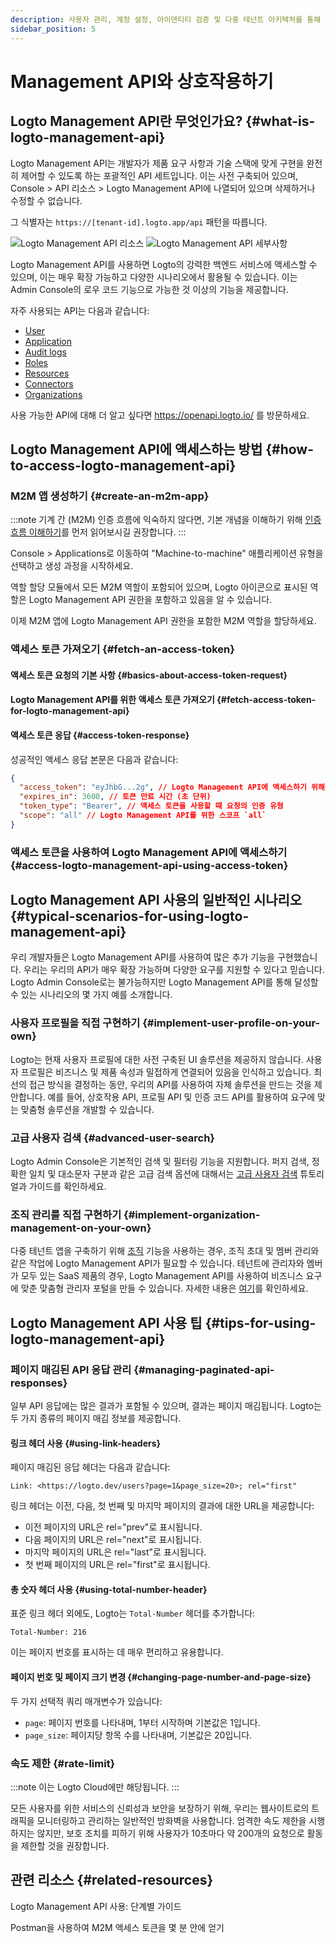 ```yaml
---
description: 사용자 관리, 계정 설정, 아이덴티티 검증 및 다중 테넌트 아키텍처를 통해 Logto의 백엔드 서비스를 액세스하여 CIAM 시스템을 확장하세요.
sidebar_position: 5
---
```



# Management API와 상호작용하기

## Logto Management API란 무엇인가요? \{#what-is-logto-management-api}

Logto Management API는 개발자가 제품 요구 사항과 기술 스택에 맞게 구현을 완전히 제어할 수 있도록 하는 포괄적인 API 세트입니다. 이는 사전 구축되어 있으며, <CloudLink to="/api-resources">Console > API 리소스 > Logto Management API</CloudLink>에 나열되어 있으며 삭제하거나 수정할 수 없습니다.

그 식별자는 `https://[tenant-id].logto.app/api` 패턴을 따릅니다.

<img alt="Logto Management API 리소스" src="/img/assets/logto-management-api-resource.webp" />

<img alt="Logto Management API 세부사항" src="/img/assets/logto-management-api-details.webp" />

Logto Management API를 사용하면 Logto의 강력한 백엔드 서비스에 액세스할 수 있으며, 이는 매우 확장 가능하고 다양한 시나리오에서 활용될 수 있습니다. 이는 Admin Console의 로우 코드 기능으로 가능한 것 이상의 기능을 제공합니다.

자주 사용되는 API는 다음과 같습니다:

- [User](https://openapi.logto.io/operation/operation-getuser)
- [Application](https://openapi.logto.io/operation/operation-listapplications)
- [Audit logs](https://openapi.logto.io/operation/operation-listlogs)
- [Roles](https://openapi.logto.io/operation/operation-listroles)
- [Resources](https://openapi.logto.io/operation/operation-listresources)
- [Connectors](https://openapi.logto.io/operation/operation-listconnectors)
- [Organizations](https://openapi.logto.io/operation/operation-listorganizations)

사용 가능한 API에 대해 더 알고 싶다면 https://openapi.logto.io/ 를 방문하세요.

## Logto Management API에 액세스하는 방법 \{#how-to-access-logto-management-api}

### M2M 앱 생성하기 \{#create-an-m2m-app}

:::note
기계 간 (M2M) 인증 흐름에 익숙하지 않다면, 기본 개념을 이해하기 위해 [인증 흐름 이해하기](/integrate-logto/integrate-logto-into-your-application/understand-authentication-flow/#machine-to-machine-authentication-flow)를 먼저 읽어보시길 권장합니다.
:::

<CloudLink to="/applications">Console > Applications</CloudLink>로 이동하여 "Machine-to-machine"
애플리케이션 유형을 선택하고 생성 과정을 시작하세요.

<M2mRoleAssignment />

역할 할당 모듈에서 모든 M2M 역할이 포함되어 있으며, Logto 아이콘으로 표시된 역할은 Logto Management API 권한을 포함하고 있음을 알 수 있습니다.

이제 M2M 앱에 Logto Management API 권한을 포함한 M2M 역할을 할당하세요.

### 액세스 토큰 가져오기 \{#fetch-an-access-token}

#### 액세스 토큰 요청의 기본 사항 \{#basics-about-access-token-request}

<BasicsAboutAccessTokenRequest />

#### Logto Management API를 위한 액세스 토큰 가져오기 \{#fetch-access-token-for-logto-management-api}

<FetchAccessTokenForLogtoManagementApi />

#### 액세스 토큰 응답 \{#access-token-response}

성공적인 액세스 응답 본문은 다음과 같습니다:

```json
{
  "access_token": "eyJhbG...2g", // Logto Management API에 액세스하기 위해 이 토큰을 사용하세요
  "expires_in": 3600, // 토큰 만료 시간 (초 단위)
  "token_type": "Bearer", // 액세스 토큰을 사용할 때 요청의 인증 유형
  "scope": "all" // Logto Management API를 위한 스코프 `all`
}
```

<M2mAccessTokenNote />

### 액세스 토큰을 사용하여 Logto Management API에 액세스하기 \{#access-logto-management-api-using-access-token}

<AccessTokenUsage />

<AccessLogtoManagementApiUsingAccessToken />

## Logto Management API 사용의 일반적인 시나리오 \{#typical-scenarios-for-using-logto-management-api}

우리 개발자들은 Logto Management API를 사용하여 많은 추가 기능을 구현했습니다. 우리는 우리의 API가 매우 확장 가능하며 다양한 요구를 지원할 수 있다고 믿습니다. Logto Admin Console로는 불가능하지만 Logto Management API를 통해 달성할 수 있는 시나리오의 몇 가지 예를 소개합니다.

### 사용자 프로필을 직접 구현하기 \{#implement-user-profile-on-your-own}

Logto는 현재 사용자 프로필에 대한 사전 구축된 UI 솔루션을 제공하지 않습니다. 사용자 프로필은 비즈니스 및 제품 속성과 밀접하게 연결되어 있음을 인식하고 있습니다. 최선의 접근 방식을 결정하는 동안, 우리의 API를 사용하여 자체 솔루션을 만드는 것을 제안합니다. 예를 들어, 상호작용 API, 프로필 API 및 인증 코드 API를 활용하여 요구에 맞는 맞춤형 솔루션을 개발할 수 있습니다.

### 고급 사용자 검색 \{#advanced-user-search}

Logto Admin Console은 기본적인 검색 및 필터링 기능을 지원합니다. 퍼지 검색, 정확한 일치 및 대소문자 구분과 같은 고급 검색 옵션에 대해서는 [고급 사용자 검색](/user-management/advanced-user-search) 튜토리얼과 가이드를 확인하세요.

### 조직 관리를 직접 구현하기 \{#implement-organization-management-on-your-own}

다중 테넌트 앱을 구축하기 위해 [조직](/organizations) 기능을 사용하는 경우, 조직 초대 및 멤버 관리와 같은 작업에 Logto Management API가 필요할 수 있습니다. 테넌트에 관리자와 멤버가 모두 있는 SaaS 제품의 경우, Logto Management API를 사용하여 비즈니스 요구에 맞춘 맞춤형 관리자 포털을 만들 수 있습니다. 자세한 내용은 [여기](/end-user-flows/organization-experience/)를 확인하세요.

## Logto Management API 사용 팁 \{#tips-for-using-logto-management-api}

### 페이지 매김된 API 응답 관리 \{#managing-paginated-api-responses}

일부 API 응답에는 많은 결과가 포함될 수 있으며, 결과는 페이지 매김됩니다. Logto는 두 가지 종류의 페이지 매김 정보를 제공합니다.

#### 링크 헤더 사용 \{#using-link-headers}

페이지 매김된 응답 헤더는 다음과 같습니다:

```
Link: <https://logto.dev/users?page=1&page_size=20>; rel="first"
```

링크 헤더는 이전, 다음, 첫 번째 및 마지막 페이지의 결과에 대한 URL을 제공합니다:

- 이전 페이지의 URL은 rel="prev"로 표시됩니다.
- 다음 페이지의 URL은 rel="next"로 표시됩니다.
- 마지막 페이지의 URL은 rel="last"로 표시됩니다.
- 첫 번째 페이지의 URL은 rel="first"로 표시됩니다.

#### 총 숫자 헤더 사용 \{#using-total-number-header}

표준 링크 헤더 외에도, Logto는 `Total-Number` 헤더를 추가합니다:

```
Total-Number: 216
```

이는 페이지 번호를 표시하는 데 매우 편리하고 유용합니다.

#### 페이지 번호 및 페이지 크기 변경 \{#changing-page-number-and-page-size}

두 가지 선택적 쿼리 매개변수가 있습니다:

- `page`: 페이지 번호를 나타내며, 1부터 시작하며 기본값은 1입니다.
- `page_size`: 페이지당 항목 수를 나타내며, 기본값은 20입니다.

### 속도 제한 \{#rate-limit}

:::note
이는 Logto Cloud에만 해당됩니다.
:::

모든 사용자를 위한 서비스의 신뢰성과 보안을 보장하기 위해, 우리는 웹사이트로의 트래픽을 모니터링하고 관리하는 일반적인 방화벽을 사용합니다. 엄격한 속도 제한을 시행하지는 않지만, 보호 조치를 피하기 위해 사용자가 10초마다 약 200개의 요청으로 활동을 제한할 것을 권장합니다.

## 관련 리소스 \{#related-resources}

<Url href="https://blog.logto.io/management-api">Logto Management API 사용: 단계별 가이드</Url>

<Url href="https://blog.logto.io/use-postman-to-obtain-m2m-access-token">
  Postman을 사용하여 M2M 액세스 토큰을 몇 분 안에 얻기
</Url>
